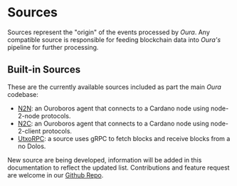 # Sources

Sources represent the "origin" of the events processed by _Oura_. Any compatible source is responsible for feeding blockchain data into _Oura's_ pipeline for further processing.

## Built-in Sources

These are the currently available sources included as part the main _Oura_ codebase:

- [N2N](sources/n2n.mdx): an Ouroboros agent that connects to a Cardano node using node-2-node protocols.
- [N2C](sources/n2c.mdx): an Ouroboros agent that connects to a Cardano node using node-2-client protocols.
- [UtxoRPC](sources/utxorpc.mdx): a source uses gRPC to fetch blocks and receive blocks from a no Dolos.

New source are being developed, information will be added in this documentation to reflect the updated list. Contributions and feature request are welcome in our [Github Repo](https://github.com/txpipe/oura).
